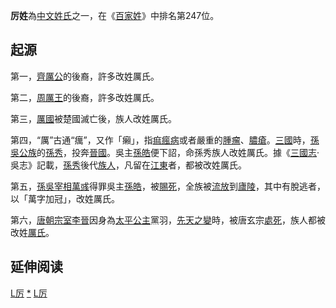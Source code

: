 {{unreferenced|time=2014-01-05T09:25:14+00:00}}
{{姓氏
|姓氏=厉
|繁體=厲
|簡體=厉
|拼音=Lì
|中国大陆=Li
|台湾=Li
|香港=Lai
|澳门=Lai
|新加坡=
|马来西亚=
|越南=Lệ
|韩国=
|反切=
|同音字=
|堂号=
|郡望=[[南阳郡|南阳郡]]
}}

'''厉姓'''為[[中文姓氏|中文姓氏]]之一，在《[[百家姓|百家姓]]》中排名第247位。

==起源==
第一，[[齊厲公|齊厲公]]的後裔，許多改姓厲氏。

第二，[[周厲王|周厲王]]的後裔，許多改姓厲氏。

第三，[[厲國|厲國]]被楚國滅亡後，族人改姓厲氏。

第四，“厲”古通“癘”，又作「癩」，指[[痲瘋病|痲瘋病]]或者嚴重的[[腫瘤|腫瘤]]、[[膿瘡|膿瘡]]。[[三國|三國]]時，[[孫吳|孫吳]][[公族|公族]]的[[孫秀|孫秀]]，投奔[[西晉|晉國]]。吳主[[孫皓|孫皓]]便下詔，命孫秀族人改姓厲氏。據《[[三國志|三國志]]·吳志》記載，[[孫秀|孫秀]]後代[[族人|族人]]，凡留在[[江東|江東]]者，都被改姓厲氏。

第五，[[孫吳|孫吳]][[宰相|宰相]][[萬彧|萬彧]]得罪吳主[[孫皓|孫皓]]，被[[賜死|賜死]]，全族被[[流放|流放]]到[[廬陵|廬陵]]，其中有脫逃者，以「萬字加冠」，改姓厲氏。

第六，[[唐朝|唐朝]][[宗室|宗室]][[李晉_(唐朝)|李晉]]因身為[[太平公主|太平公主]]黨羽，[[先天之變|先天之變]]時，被唐玄宗[[處死|處死]]，族人都被改姓[[厲氏|厲氏]]。



== 延伸阅读 ==
{{Wikisource further reading}}

{{姓氏小作品}}

[[Category:漢姓|L厉]]
[[Category:厉姓|*]]
[[Category:中國上古姓氏|L厉]]
